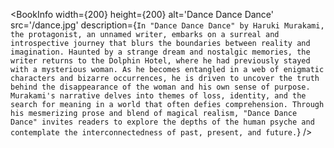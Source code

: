 
<BookInfo
  width={200}
  height={200}
  alt='Dance Dance Dance'
  src='/dance.jpg'
  description={`In "Dance Dance Dance" by Haruki Murakami, the protagonist, an unnamed writer, embarks on a surreal and introspective journey that blurs the boundaries between reality and imagination. Haunted by a strange dream and nostalgic memories, the writer returns to the Dolphin Hotel, where he had previously stayed with a mysterious woman. As he becomes entangled in a web of enigmatic characters and bizarre occurrences, he is driven to uncover the truth behind the disappearance of the woman and his own sense of purpose. Murakami's narrative delves into themes of loss, identity, and the search for meaning in a world that often defies comprehension. Through his mesmerizing prose and blend of magical realism, "Dance Dance Dance" invites readers to explore the depths of the human psyche and contemplate the interconnectedness of past, present, and future.`}
/>

